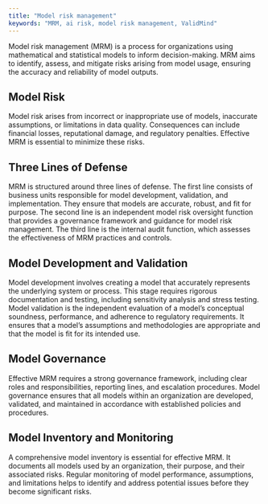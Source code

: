 ```yaml
---
title: "Model risk management"
keywords: "MRM, ai risk, model risk management, ValidMind"
---
```


Model risk management (MRM) is a process for organizations using mathematical and statistical models to inform decision-making. MRM aims to identify, assess, and mitigate risks arising from model usage, ensuring the accuracy and reliability of model outputs.

## Model Risk
Model risk arises from incorrect or inappropriate use of models, inaccurate assumptions, or limitations in data quality. Consequences can include financial losses, reputational damage, and regulatory penalties. Effective MRM is essential to minimize these risks.

## Three Lines of Defense
MRM is structured around three lines of defense. The first line consists of business units responsible for model development, validation, and implementation. They ensure that models are accurate, robust, and fit for purpose. The second line is an independent model risk oversight function that provides a governance framework and guidance for model risk management. The third line is the internal audit function, which assesses the effectiveness of MRM practices and controls.

## Model Development and Validation
Model development involves creating a model that accurately represents the underlying system or process. This stage requires rigorous documentation and testing, including sensitivity analysis and stress testing. Model validation is the independent evaluation of a model's conceptual soundness, performance, and adherence to regulatory requirements. It ensures that a model's assumptions and methodologies are appropriate and that the model is fit for its intended use.

## Model Governance
Effective MRM requires a strong governance framework, including clear roles and responsibilities, reporting lines, and escalation procedures. Model governance ensures that all models within an organization are developed, validated, and maintained in accordance with established policies and procedures.

## Model Inventory and Monitoring
A comprehensive model inventory is essential for effective MRM. It documents all models used by an organization, their purpose, and their associated risks. Regular monitoring of model performance, assumptions, and limitations helps to identify and address potential issues before they become significant risks.
